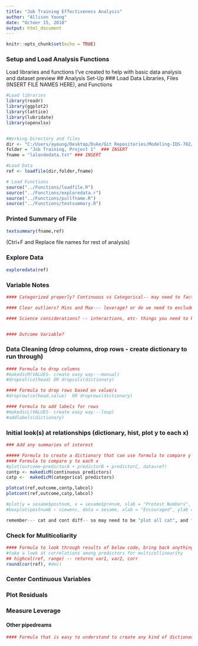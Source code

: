 ```yaml
---
title: "Job Training Effectiveness Analysis"
author: "Allison Young"
date: "Octoer 15, 2018"
output: html_document
---
```


```r
knitr::opts_chunk$set(echo = TRUE)
```

### Setup and Load Analysis Functions
Load libraries and functions I've created to help with basic data analysis and dataset preview
## Analysis Set-Up
### Load Data Libraries, Files (INSERT FILE NAMES HERE), and Functions
```r

#Load libraries
library(readr)
library(ggplot2)
library(lattice)
library(lubridate)
library(openxlsx)


#Working Directory and files
dir <- "C:/Users/ayoung/Desktop/Duke/Git Repositories/Modeling-IDS-702/"  ### INSERT
folder = "Job Training, Project 1"  ### INSERT
fname = "lalondedata.txt" ### INSERT

#Load Data
ref <- loadfile(dir,folder,fname)

# Load Functions
source("../Functions/loadfile.R")
source("../Functions/exploredata.r")
source("../Functions/pullfname.R")
source("../Functions/textsummary.R")
```

### Printed Summary of File
```r
textsummary(fname,ref)
```
############# (Ctrl+F and Replace file names for rest of analysis) #################

### Explore Data 
```r
exploredata(ref)
```

### Variable Notes 
```r
#### Categorized properly? Continuous vs Categorical-- may need to factorize

#### Clear outliers? Mins and Max--- leverage? or do we need to exclude from model

#### Science considerations? -- interactions, etc- things you need to keep in mind 


#### Outcome Variable?


```


### Data Cleaning (drop columns, drop rows - create dictionary to run through)
```r
#### Formula to drop columns 
#makedicM(VALUES- create easy way---manual)
#dropcol(colhead) OR dropcols(dictionary)

#### Formula to drop rows based on value/s 
#droprow(colhead,value)  OR droprows(dictionary)

#### Formula to add labels for rows
#makedicL(VALUES- create easy way---loop)
#addlabels(dictionary)

```


### Initial look(s) at relationships (dictionary, hist, plot y to each x)
```r
### Add any summaries of interest

##### Formula to create a dictionary that can use formula to compare y and x
#### Formula to compare y to each x
#plot(outcome~predictorA + predictorB + predictorC, data=ref)
contp <- makedicM(continuous predictors)
catp <-  makedicM(categorical predictors)

plotcat(ref,outcome,contp,labcol)
plotcont(ref,outcome,catp,labcol)

#plot(y = sesame$postnum, x = sesame$prenum, xlab = "Pretest Numbers", ylab = "Posttest numbers")
#boxplot(postnumb ~ viewenc, data = sesame, xlab = "Encouraged", ylab = "Posttest Numbers")

remember--- cat and cont diff-- so may need to be "plot all cat", and "plot all cont" and do labels that way too
```

### Check for Muliticoliarity
```r

#### Formula to look through results of below code, bring back anything over .6 or < -.6 (to flag)
#take a look at correlations among predictors for multicollinearity
## highcol(ref, range) -- returns var1, var2, corr
round(cor(ref), #dec)
```

### Center Continuous Variables
### Plot Residuals
### Measure Leverage

#### Other pipedreams
```r
#### Formula that is easy to understand to create any kind of dictionary....is that diff?
```

